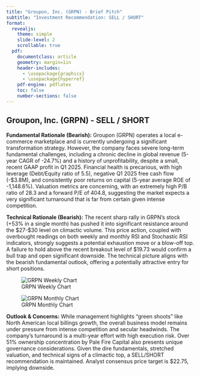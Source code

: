 ```yaml
---
title: "Groupon, Inc. (GRPN) - Brief Pitch"
subtitle: "Investment Recommendation: SELL / SHORT"
format:
  revealjs:
    theme: simple
    slide-level: 2
    scrollable: true
  pdf:
    documentclass: article
    geometry: margin=1in
    header-includes:
      - \usepackage{graphicx}
      - \usepackage{hyperref}
    pdf-engine: pdflatex
    toc: false
    number-sections: false
---
```


## Groupon, Inc. (GRPN) - SELL / SHORT

**Fundamental Rationale (Bearish):**
Groupon (GRPN) operates a local e-commerce marketplace and is currently undergoing a significant transformation strategy. However, the company faces severe long-term fundamental challenges, including a chronic decline in global revenue (5-year CAGR of -24.7%) and a history of unprofitability, despite a small, recent GAAP profit in Q1 2025. Financial health is precarious, with high leverage (Debt/Equity ratio of 5.5), negative Q1 2025 free cash flow (-$3.8M), and consistently poor returns on capital (5-year average ROE of -1,148.6%). Valuation metrics are concerning, with an extremely high P/B ratio of 28.3 and a forward P/E of 404.8, suggesting the market expects a very significant turnaround that is far from certain given intense competition.

**Technical Rationale (Bearish):**
The recent sharp rally in GRPN's stock (+53% in a single month) has pushed it into significant resistance around the $27-$30 level on climactic volume. This price action, coupled with overbought readings on both weekly and monthly RSI and Stochastic RSI indicators, strongly suggests a potential exhaustion move or a blow-off top. A failure to hold above the recent breakout level of $19.73 would confirm a bull trap and open significant downside. The technical picture aligns with the bearish fundamental outlook, offering a potentially attractive entry for short positions.

![GRPN Weekly Chart](GRPN%201W%20Chart.png)

![GRPN Monthly Chart](GRPN%201M%20Chart.png)

**Outlook & Concerns:**
While management highlights "green shoots" like North American local billings growth, the overall business model remains under pressure from intense competition and secular headwinds. The company's turnaround is a multi-year effort with high execution risk. Over 51% ownership concentration by Pale Fire Capital also presents unique governance considerations. Given the dire fundamentals, stretched valuation, and technical signs of a climactic top, a SELL/SHORT recommendation is maintained. Analyst consensus price target is $22.75, implying downside.
